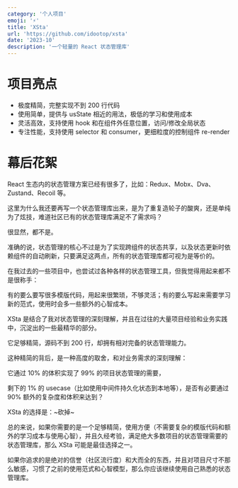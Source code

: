 ```yaml
---
category: '个人项目'
emoji: '⚡️'
title: 'XSta'
url: 'https://github.com/idootop/xsta'
date: '2023-10'
description: '一个轻量的 React 状态管理库'
---
```


# 项目亮点

- 极度精简，完整实现不到 200 行代码
- 使用简单，提供与 usState 相近的用法，极低的学习和使用成本
- 灵活高效，支持使用 hook 和在组件外任意位置，访问/修改全局状态
- 专注性能，支持使用 selector 和 consumer，更细粒度的控制组件 re-render

# 幕后花絮

React 生态内的状态管理方案已经有很多了，比如：Redux、Mobx、Dva、Zustand、Recoil 等。

这里为什么我还要再写一个状态管理库出来，是为了重复造轮子的酸爽，还是单纯为了炫技，难道社区已有的状态管理库满足不了需求吗？

很显然，都不是。

准确的说，状态管理的核心不过是为了实现跨组件的状态共享，以及状态更新时依赖组件的自动刷新，只要满足这两点，所有的状态管理库都可视为是等价的。

在我过去的一些项目中，也尝试过各种各样的状态管理工具，但我觉得用起来都不是很称手：

有的要么要写很多模版代码，用起来很繁琐，不够灵活；有的要么写起来需要学习新的范式，使用时会多一些额外的心智成本。

XSta 是结合了我对状态管理的深刻理解，并且在过往的大量项目经验和业务实践中，沉淀出的一些最精华的部分。

它足够精简，源码不到 200 行，却拥有相对完备的状态管理能力。

这种精简的背后，是一种高度的取舍，和对业务需求的深刻理解：

它通过 10% 的体积实现了 99% 的项目状态管理的需要，

剩下的 1% 的 usecase（比如使用中间件持久化状态到本地等），是否有必要通过 90% 额外的复杂度和体积来达到？

XSta 的选择是：~砍掉~

总的来说，如果你需要的是一个足够精简，使用方便（不需要复杂的模版代码和额外的学习成本与使用心智），并且久经考验，满足绝大多数项目的状态管理需要的状态管理库，那么 XSta 可能是最佳选择之一。

如果你追求的是绝对的信誉（社区流行度）和大而全的东西，并且对项目尺寸不那么敏感，习惯了之前的使用范式和心智模型，那么你应该继续使用自己熟悉的状态管理库。
